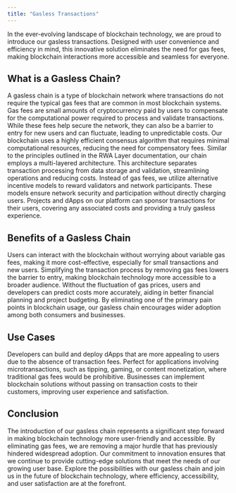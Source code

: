 ---
title: "Gasless Transactions"
---
In the ever-evolving landscape of blockchain technology, we are proud to introduce our gasless transactions. Designed
with user convenience and efficiency in mind, this innovative solution eliminates the need for gas fees, making
blockchain interactions more accessible and seamless for everyone.

## What is a Gasless Chain?

<Info>
    A gasless chain is a type of blockchain network where transactions do not require the typical gas fees that are
    common in most blockchain systems. Gas fees are small amounts of cryptocurrency paid by users to compensate for the
    computational power required to process and validate transactions. While these fees help secure the network, they
    can also be a barrier to entry for new users and can fluctuate, leading to unpredictable costs.
</Info>


<Callout type="success" title="Optimized Consensus Mechanism">
    Our blockchain uses a highly efficient consensus algorithm that requires minimal computational resources, reducing
    the need for compensatory fees.
</Callout>

<Callout type="info" title="Layered Architecture">
    Similar to the principles outlined in the RWA Layer documentation, our chain employs a multi-layered architecture.
    This architecture separates transaction processing from data storage and validation, streamlining operations and
    reducing costs.
</Callout>

<Callout type="success" title="Incentive Models">
    Instead of gas fees, we utilize alternative incentive models to reward validators and network participants. These
    models ensure network security and participation without directly charging users.
</Callout>

<Callout type="info" title="Sponsorship Programs">
    Projects and dApps on our platform can sponsor transactions for their users, covering any associated costs and
    providing a truly gasless experience.
</Callout>

## Benefits of a Gasless Chain

<CardGroup cols={2}>
    <Card title="Cost Efficiency" icon="wallet">
        Users can interact with the blockchain without worrying about variable gas fees, making it more cost-effective,
        especially for small transactions and new users.
    </Card>
    <Card title="User-Friendly" icon="thumbs-up">
        Simplifying the transaction process by removing gas fees lowers the barrier to entry, making blockchain
        technology more accessible to a broader audience.
    </Card>
    <Card title="Predictability" icon="calendar">
        Without the fluctuation of gas prices, users and developers can predict costs more accurately, aiding in better
        financial planning and project budgeting.
    </Card>
    <Card title="Enhanced Adoption" icon="rocket">
        By eliminating one of the primary pain points in blockchain usage, our gasless chain encourages wider adoption
        among both consumers and businesses.
    </Card>
</CardGroup>

## Use Cases

<Accordion title="Decentralized Applications (dApps)">
Developers can build and deploy dApps that are more appealing to users due to the absence of transaction fees.
</Accordion>

<Accordion title="Microtransactions">
Perfect for applications involving microtransactions, such as tipping, gaming, or content monetization, where
traditional gas fees would be prohibitive.
</Accordion>

<Accordion title="Enterprise Solutions">
Businesses can implement blockchain solutions without passing on transaction costs to their customers, improving user
experience and satisfaction.
</Accordion>

## Conclusion

<Tabs>
  <Tab title="Overview">
    The introduction of our gasless chain represents a significant step forward in making blockchain technology more
    user-friendly and accessible. By eliminating gas fees, we are removing a major hurdle that has previously hindered
    widespread adoption.
  </Tab>
  <Tab title="Our Commitment">
    Our commitment to innovation ensures that we continue to provide cutting-edge solutions that meet the needs of our
    growing user base.
  </Tab>
  <Tab title="Explore">
    Explore the possibilities with our gasless chain and join us in the future of blockchain technology, where
    efficiency, accessibility, and user satisfaction are at the forefront.
  </Tab>
</Tabs>
